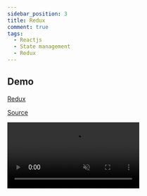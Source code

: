 ```yaml
---
sidebar_position: 3
title: Redux
comment: true
tags:
  - Reactjs
  - State management
  - Redux
---
```


## Demo

[Redux](https://github.com/reduxjs/redux)

[Source](https://github.com/hunghg255/reactjs-state-management/tree/master/redux)

<video
  src='https://res.cloudinary.com/hunghg255/video/upload/v1679509670/blog/redux_xaw2j8.mov'
  loop
  muted
  controls
/>
